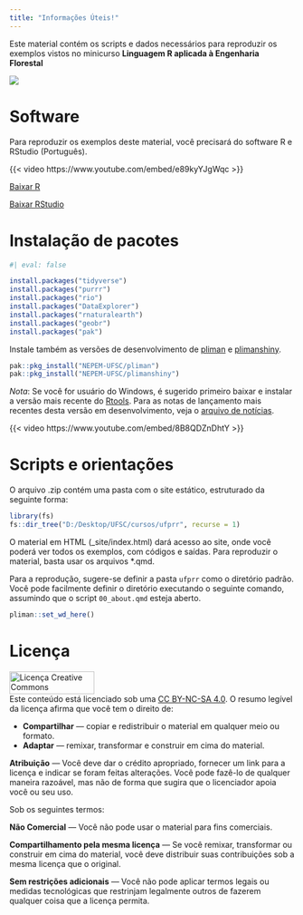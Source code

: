 ```yaml
---
title: "Informações Úteis!"
---
```


Este material contém os scripts e dados necessários para reproduzir os exemplos vistos no minicurso **Linguagem R aplicada à Engenharia Florestal**

![](figs/logo.jpeg)

# Software

Para reproduzir os exemplos deste material, você precisará do software R e RStudio (Português).

{{< video https://www.youtube.com/embed/e89kyYJgWqc >}}

<a class="btn btn-success" href="https://cran.r-project.org/bin/windows/base/" target="_blank"><i class="fa fa-save"></i> Baixar R</a>

<a class="btn btn-success" href="https://www.rstudio.com/products/rstudio/download/" target="_blank"><i class="fa fa-save"></i> Baixar RStudio</a>

# Instalação de pacotes

```r
#| eval: false

install.packages("tidyverse")
install.packages("purrr")
install.packages("rio")
install.packages("DataExplorer")
install.packages("rnaturalearth")
install.packages("geobr")
install.packages("pak")

```

Instale também as versões de desenvolvimento de [pliman](https://github.com/NEPEM-UFSC/pliman) e [plimanshiny](https://github.com/NEPEM-UFSC/plimanshiny).

```r

pak::pkg_install("NEPEM-UFSC/pliman")
pak::pkg_install("NEPEM-UFSC/plimanshiny")
```

*Nota*: Se você for usuário do Windows, é sugerido primeiro baixar e instalar a versão mais recente do [Rtools](https://cran.r-project.org/bin/windows/Rtools/). Para as notas de lançamento mais recentes desta versão em desenvolvimento, veja o [arquivo de notícias](https://tiagoolivoto.github.io/pliman/news/index.html).

{{< video https://www.youtube.com/embed/8B8QDZnDhtY >}}

# Scripts e orientações

O arquivo .zip contém uma pasta com o site estático, estruturado da seguinte forma:

```r
library(fs)
fs::dir_tree("D:/Desktop/UFSC/cursos/ufprr", recurse = 1)
```


O material em HTML (\_site/index.html) dará acesso ao site, onde você poderá ver todos os exemplos, com códigos e saídas. Para reproduzir o material, basta usar os arquivos \*.qmd.

Para a reprodução, sugere-se definir a pasta `ufprr` como o diretório padrão. Você pode facilmente definir o diretório executando o seguinte comando, assumindo que o script `00_about.qmd` esteja aberto.

```r
pliman::set_wd_here()
```

# Licença

<a rel="license" href="http://creativecommons.org/licenses/by-nc-sa/4.0/" target="_blank" rel="noopener"><img src="https://raw.githubusercontent.com/TiagoOlivoto/tiagoolivoto/master/static/img/gemsr/license.jpg" alt="Licença Creative Commons" style="border-width:0" width="150" height="40"/></a><br />Este conteúdo está licenciado sob uma <a rel="license" href="http://creativecommons.org/licenses/by-nc-sa/4.0/">CC BY-NC-SA 4.0</a>. O resumo legível da licença afirma que você tem o direito de:

-   **Compartilhar** — copiar e redistribuir o material em qualquer meio ou formato.
-   **Adaptar** — remixar, transformar e construir em cima do material.

**Atribuição** — Você deve dar o crédito apropriado, fornecer um link para a licença e indicar se foram feitas alterações. Você pode fazê-lo de qualquer maneira razoável, mas não de forma que sugira que o licenciador apoia você ou seu uso.

Sob os seguintes termos:

**Não Comercial** — Você não pode usar o material para fins comerciais.

**Compartilhamento pela mesma licença** — Se você remixar, transformar ou construir em cima do material, você deve distribuir suas contribuições sob a mesma licença que o original.

**Sem restrições adicionais** — Você não pode aplicar termos legais ou medidas tecnológicas que restrinjam legalmente outros de fazerem qualquer coisa que a licença permita.
